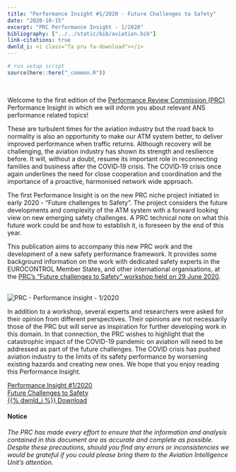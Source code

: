 ```yaml
---
title: "Performance Insight #1/2020 - Future Challenges to Safety"
date: "2020-10-15"
excerpt: "PRC Performance Insight - 1/2020"
bibliography: ["../../static/bib/aviation.bib"]
link-citations: true
dwnld_i: <i class="fa pru fa-download"></i>
---
```

```r
# run setup script
source(here::here("_common.R"))
```
<br>
<div class="container">
<div class="row align-items-start">
<div class="col-sm-9">



Welcome to the first edition of the [Performance Review Commission (PRC)](/about/prc/) Performance Insight in which we will inform you about relevant ANS performance related topics!

These are turbulent times for the aviation industry but the road back to normality is also an opportunity to make our ATM system better, to deliver improved performance when traffic returns. Although recovery will be challenging, the aviation industry has shown its strength and resilience before. It will, without a doubt, resume its important role in reconnecting families and business after the COVID‐19 crisis. The COVID‐19 crisis once again underlines the need for close cooperation and coordination and the importance of a proactive, harmonised network wide approach.

The first Performance Insight is on the new PRC niche project initiated in early 2020 - “Future challenges to Safety”. The project considers the future developments and complexity of the ATM system with a forward looking view on new emerging safety challenges. A PRC technical note on what this future work could be and how to establish it, is foreseen by the end of this year.

This publication aims to accompany this new PRC work and the development of a new safety performance framework. It provides some background information on the work with dedicated safety experts in the EUROCONTROL Member States, and other international organisations, at the [PRC’s “Future challenges to Safety” workshop held on 29 June 2020](/study/prc_ws_2020_06_saf/). 
</div>
<div class="col-sm-3">
<div class="card border-0"><br>
  <img class="card-img-top" src="/images/pi_1-2020_cover.jpg" alt="PRC - Performance Insight - 1/2020">
</div>
</div>
</div></div>

<div class="container">
<div class="row align-items-start">
<div class="col-sm-9">
In addition to a workshop, several experts and researchers were asked for their opinion from different perspectives. Their opinions are not necessarily those of the PRC but will serve as inspiration for further developing work in this domain. In that connection, the PRC wishes to highlight that the catastrophic impact of the COVID-19 pandemic on aviation will need to be addressed as part of the future challenges. The COVID crisis has pushed aviation industry to the limits of its safety performance by worsening existing hazards and creating new ones.
We hope that you enjoy reading this Performance Insight.

</div>

<div class="col-sm-3">
<div class="row justify-content-center">
<div class="card border-0">
<a href="/library/PRC-PI-1-2020-Future_challenges_of_safety.pdf" class="btn btn-info" role="button"> Performance Insight #1/2020 <br> Future Challenges to Safety <br> {{% dwnld_i %}} Download </a>
</div></div></div>
</div></div>

<div class="container">
#### Notice
*The PRC has made every effort to ensure that the information and analysis contained in this document are as accurate and 
complete as possible. Despite these precautions, should you find any errors or inconsistencies we would be grateful if you 
could please bring them to the Aviation Intelligence Unit's attention.*
</div>